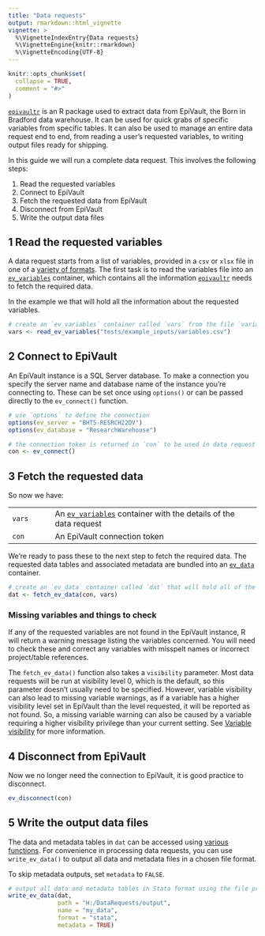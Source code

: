 ```yaml
---
title: "Data requests"
output: rmarkdown::html_vignette
vignette: >
  %\VignetteIndexEntry{Data requests}
  %\VignetteEngine{knitr::rmarkdown}
  %\VignetteEncoding{UTF-8}
---
```


```r
knitr::opts_chunk$set(
  collapse = TRUE,
  comment = "#>"
)
```

[`epivaultr`](https://github.com/BornInBradford/epivaultr) is an R package used to extract data from EpiVault, the Born in Bradford data warehouse. It can be used for quick grabs of specific variables from specific tables. It can also be used to manage an entire data request end to end, from reading a user's requested variables, to writing output files ready for shipping.

In this guide we will run a complete data request. This involves the following steps:

1. Read the requested variables
2. Connect to EpiVault
3. Fetch the requested data from EpiVault
4. Disconnect from EpiVault
5. Write the output data files

## 1 Read the requested variables

A data request starts from a list of variables, provided in a `csv` or `xlsx` file in one of a [variety of formats](https://borninbradford.github.io/epivaultr/articles/features-concepts.html#variable-names-and-file-formats). The first task is to read the variables file into an [`ev_variables`](https://borninbradford.github.io/epivaultr/articles/features-concepts.html#ev_variables---the-data-request) container, which contains all the information [`epivaultr`](https://github.com/BornInBradford/epivaultr) needs to fetch the required data.

In the example we  that will hold all the information about the requested variables.

```r
# create an `ev_variables` container called `vars` from the file `variables.csv`
vars <- read_ev_variables("tests/example_inputs/variables.csv")
```

## 2 Connect to EpiVault

An EpiVault instance is a SQL Server database. To make a connection you specify the server name and database name of the instance you're connecting to. These can be set once using `options()` or can be passed directly to the `ev_connect()` function. 

```r
# use `options` to define the connection
options(ev_server = "BHTS-RESRCH22DV")
options(ev_database = "ResearchWarehouse")

# the connection token is returned in `con` to be used in data request functions
con <- ev_connect()
```

## 3 Fetch the requested data

So now we have:

|  |  |
|--------|---------------------------------------|
| `vars` | An [`ev_variables`](https://borninbradford.github.io/epivaultr/articles/features-concepts.html#ev_variables---the-data-request) container with the details of the data request |
| `con`  | An EpiVault connection token |

We're ready to pass these to the next step to fetch the required data. The requested data tables and associated metadata are bundled into an [`ev_data`](https://borninbradford.github.io/epivaultr/articles/features-concepts.html#ev_data---the-data-extract) container. 

```r
# create an `ev_data` container called `dat` that will hold all of the data returned
dat <- fetch_ev_data(con, vars)
```

### Missing variables and things to check

If any of the requested variables are not found in the EpiVault instance, R will return a warning message listing the variables concerned. You will need to check these and correct any variables with misspelt names or incorrect project/table references.

The `fetch_ev_data()` function also takes a `visibility` parameter. Most data requests will be run at visibility level 0, which is the default, so this parameter doesn't usually need to be specified. However, variable visibility can also lead to missing variable warnings, as if a variable has a higher visibility level set in EpiVault than the level requested, it will be reported as not found. So, a missing variable warning can also be caused by a variable requiring a higher visibility privilege than your current setting. See [Variable visibility](https://borninbradford.github.io/epivaultr/articles/features-concepts.html#variable-visibility) for more information.

## 4 Disconnect from EpiVault

Now we no longer need the connection to EpiVault, it is good practice to disconnect.

```r
ev_disconnect(con)
```

## 5 Write the output data files

The data and metadata tables in `dat` can be accessed using [various functions](https://borninbradford.github.io/epivaultr/reference/index.html#get-data-from-containers). For convenience in processing data requests, you can use `write_ev_data()` to output all data and metadata files in a chosen file format.

To skip metadata outputs, set `metadata` to `FALSE`.

```r
# output all data and metadata tables in Stata format using the file prefix `my_data`
write_ev_data(dat, 
              path = "H:/DataRequests/output",
              name = "my_data",
              format = "stata",
              metadata = TRUE)
```

